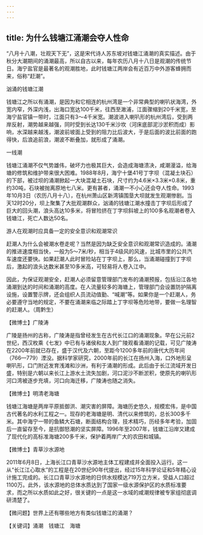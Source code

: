 ```yaml
---
---
---
```

title: 为什么钱塘江涌潮会夺人性命
---




“八月十八潮，壮观天下无”，这是宋代诗人苏东坡对钱塘江涌潮的真实描述。由于秋分大潮期间的涌潮最高，所以自古以来，每年农历八月十八日是观潮的传统节日。海宁盐官是最著名的观潮胜地，此时钱塘江两岸会有近百万中外游客蜂拥而来，俗称“赶潮”。

汹涌的钱塘江潮



钱塘江之所以有涌潮，是因为和它相连的杭州湾是一个非常典型的喇叭状海湾，外宽内窄，外深内浅，出海口宽达100千米，往西至澉浦，江面骤缩到20千米宽，至海宁盐官镇一带时，江面只有3～4千米宽。潮波进入喇叭形的杭州湾后，受到两岸反射，潮势越来越强，同时受到长达130千米沙坎（河床底部泥沙淤积而成）影响，水深越来越浅，潮波前坡面上受到的阻力比后波大，于是后面的波比前面的跑得快，后浪追前浪，潮波不断叠加，就形成了涌潮。

一线潮



钱塘江涌潮不仅气势雄伟，破坏力也极其巨大，会造成海塘溃决，咸潮漫溢，给海塘的修筑和维护带来很大困难。1988年8月，海宁十堡41号丁字坝（混凝土块石）的下部，被过坝的涌潮掀起一大块混凝土石块，尺寸约为4.6米×3.3米×0.8米，重约30吨，石块被抛离原地七八米。更有甚者，涌潮一不小心还会夺人性命。1993年10月3日（农历八月十八），在杭州萧山区新湾镇围垦大坝就发生观潮惨剧。当天12时20分，坝上聚集了大批观潮群众，汹涌的钱塘江潮水撞击丁字坝后形成了巨大的回头潮，浪头高达10多米，将冒险挤在丁字坝斜坡上的100多名观潮者卷入钱塘江，死亡人数达50名。

游人在观潮时应具备一定的安全意识和观潮常识



赶潮人为什么会被潮水卷走呢？当然是因为缺乏安全意识和观潮常识造成的。涌潮的推进速度相当快，一般为5～7米/秒，相当于4级风的风速，比城市里的公共汽车速度还要快。如果赶潮人此时冒险站在丁字坝上，那么，当涌潮碰撞到丁字坝后，激起的浪头达数米甚至10多米高，可轻易将人卷入江中。

因此，为保证观潮安全，赶潮人必须留意管理部门发布的涌潮预报，包括沿江各地涌潮到达的时间和涌潮的高度。在人流量较多的海塘上，管理部门会设置防护隔离设施，设置警示牌，还会组织人员流动值勤、“喊潮”等。如果你是一个赶潮人，务必要遵守当地的规定，不要在涌潮来临之际踏上丁字坝等危险地带，要做一名理智的赶潮人。（周黔生）





【微博士】广陵涛

广陵是扬州的古称，广陵涛是指曾经发生在古代长江口的涌潮现象。早在公元前2世纪，西汉枚乘《七发》中已有与诸侯和友人到广陵观看涌潮的记载，可见广陵涛在2200年前就已存在，盛于汉代及六朝，至距今1200多年前的唐代大历年间（766—779）湮没。据科学家研究，2000年前的长江在扬州入海，口外地形呈喇叭形，口门附近发育浅滩和沙洲，有利于涌潮的形成。此后由于长江流域开发日盛，特别是六朝以来长江上游水土流失加剧，河口泥沙不断淤积，使原先的喇叭形河口湾被逐步充填，河口向海迁移，广陵涛也随之消失。

【微博士】明清老海塘

钱塘江海塘是两岸平原抵御洪、潮灾害的屏障。海塘历史悠久，规模宏伟，是中国古代著名的水利工程之一。现存的老海塘是明、清代以来修筑的，总长300多千米。其中海宁一带的鱼鳞大石塘，断面结构合理，技术精巧，历经多年考验，加固后一直留存至今，是抗御怒潮的坚实屏障。1996年至2007年，钱塘江沿岸又建成了现代化的高标准海塘200多千米，保护着两岸广大的农田和城镇。

【微博士】青草沙水源地

2011年6月8日，上海长江口青草沙水源地主体工程建成并全面投入运行。这一从“长江江心取水”的工程是在20世纪90年代提出，经过15年科学论证和5年精心设计施工完成的。长江口青草沙水源地的日供水规模达719万立方米，受益人口超过1100万。此外，该水源地的总体水质达到了国家一级水源保护区的水质标准要求，而之所以水质如此之好，很关键的一点是这一水域的咸潮规律被专家组彻底调研清楚了。

【微问题】世界上还有哪些地方有类似钱塘江的涌潮？

【关键词】涌潮　钱塘江　海塘